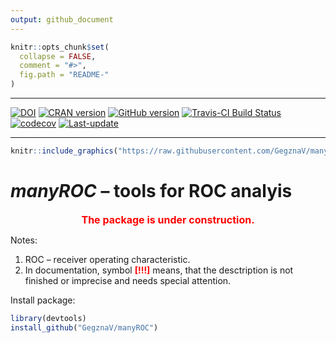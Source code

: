 ```yaml
---
output: github_document
---
```

<!-- README.md is generated from README.Rmd. Please edit that file -->
 
```r
knitr::opts_chunk$set(
  collapse = FALSE,
  comment = "#>",
  fig.path = "README-"
)
```

***

[![DOI](https://zenodo.org/badge/98945258.svg)](https://zenodo.org/badge/latestdoi/98945258)
[![CRAN version](https://www.r-pkg.org/badges/version/manyROC)](https://cran.rstudio.com/web/packages/manyROC/index.html)
[![GitHub version](https://img.shields.io/badge/GitHub-v`r packageVersion("manyROC")`-brightgreen.svg)](https://github.com/GegznaV/manyROC)
[![Travis-CI Build Status](https://travis-ci.org/GegznaV/manyROC.svg?branch=master)](https://travis-ci.org/GegznaV/manyROC)
[![codecov](https://codecov.io/gh/GegznaV/manyROC/branch/master/graph/badge.svg)](https://codecov.io/gh/GegznaV/manyROC)
[![Last-update](https://img.shields.io/badge/last%20update-`r gsub('-', '--', Sys.Date())`-yellowgreen.svg)](/commits/master)

***

 
```r
knitr::include_graphics("https://raw.githubusercontent.com/GegznaV/manyROC/master/docs/logo.png")
```
<!-- "https://raw.githubusercontent.com/GegznaV/manyROC/master/docs/logo.png" -->

_**manyROC**_ -- tools for ROC analyis
============================================================================= 

<p align="center"><font color="red" size="3" family="sans">
<b>The package is under construction.</b></font>
</p>

<!-- *manyROC* workflow for spectroscopic data analysis. -->

Notes:

1. ROC -- receiver operating characteristic. 
2. In documentation, symbol <b><font color="red">[!!!]</font></b> means, 
that the desctription is not finished or imprecise and needs special 
attention.



Install package:

```r
library(devtools)
install_github("GegznaV/manyROC")
```


<!-- * * * -->

 <!-- <p align="right"> </p>     -->


 

